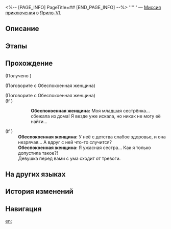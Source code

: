 <%-- [PAGE_INFO]
PageTitle=##
[END_PAGE_INFO] --%>
{{Дополнить|Диалоги.}}
{{Миссия Инфобокс
|id              = 4040153
|Название        = 
|Изображение     = Миссия .png
|Тип             = Миссия приключения
|Событие         = 
|Глава           = 
|Условия         = Завершена {{cx}}<!--Hidden Mission ID 4040103-->
|Персонажи       = Обеспокоенная женщина; Первопроходец
|СтартЛокация    = [[Ярило-VI]] — [[Заклёпкоград]]
|Мир             = Ярило-VI
|Предыдущая      = 
|Следующая       = 
|Награды         = 
}}
'''''' — [[Миссия приключения]] в [[Ярило-VI]].

==Описание==
{{Описание|<!--официальное описание из Перекрёстка судеб-->}}

==Этапы==


==Прохождение==
{{Дополнить}}

;(Получено {{Предмет|Похвала высокой морали|20|x=1}})

;(Поговорите с Обеспокоенная женщина)


;(Поговорите с Обеспокоенная женщина)
;(If {{cx}}<!--during performance 404015303-->)
::'''Обеспокоенная женщина:''' Моя младшая сестрёнка... сбежала из дома! Я везде уже искала, но никак не могу её найти...
;(If {{cx}}<!--not during performance 404015303-->)
:'''Обеспокоенная женщина:''' У неё с детства слабое здоровье, и она незрячая... А вдруг с ней что-то случится?
:'''Обеспокоенная женщина:''' Я ужасная сестра... Как я только допустила такое?!
:Девушка перед вами с ума сходит от тревоги.
{{Диалог Конец}}

==На других языках==
{{На других языках
|en   = 
|zhs  = 
|zht  = 
|ja   = 
|ko   = 
|es   = 
|fr   = 
|ru   = 
|th   = 
|vi   = 
|de   = 
|id   = 
|pt   = 
}}

==История изменений==
{{История изменений|3.5}}

==Навигация==
{{Миссия приключения Навбокс|Глава }}

[[en:]]
